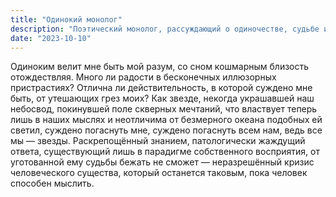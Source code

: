 ---
title: "Одинокий монолог"
description: "Поэтический монолог, рассуждающий о одиночестве, судьбе и вечном поиске смысла."
date: "2023-10-10"
---

Одиноким велит мне быть мой разум, со сном кошмарным близость отождествляя.
Много ли радости в бесконечных иллюзорных пристрастиях? Отлична ли
действительность, в которой суждено мне быть, от утешающих грез моих? Как
звезде, некогда украшавшей наш небосвод, покинувшей поле скверных мечтаний,
что властвует теперь лишь в наших мыслях и неотличима от безмерного океана
подобных ей светил, суждено погаснуть мне, суждено погаснуть всем нам, ведь
все мы — звезды. Раскрепощённый знанием, патологически жаждущий ответа,
существующий лишь в парадигме собственного восприятия, от уготованной ему
судьбы бежать не сможет — неразрешённый кризис человеческого существа, который
останется таковым, пока человек способен мыслить.

